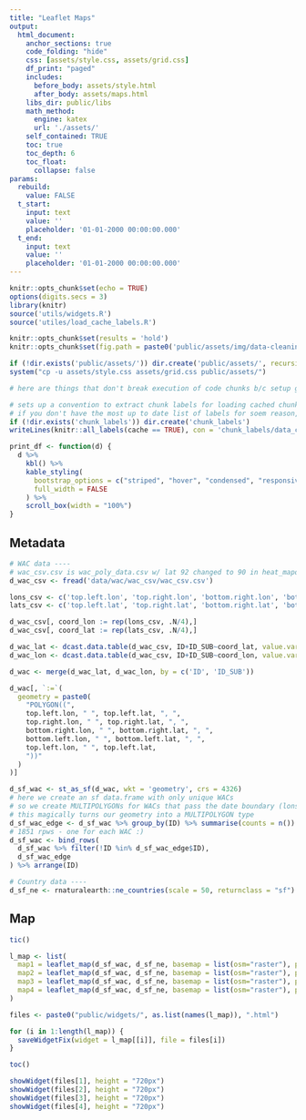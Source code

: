 ```yaml
---
title: "Leaflet Maps"
output:
  html_document:
    anchor_sections: true
    code_folding: "hide"
    css: [assets/style.css, assets/grid.css]
    df_print: "paged"
    includes:
      before_body: assets/style.html
      after_body: assets/maps.html
    libs_dir: public/libs
    math_method:
      engine: katex
      url: './assets/'
    self_contained: TRUE
    toc: true
    toc_depth: 6
    toc_float:
      collapse: false
params:
  rebuild:
    value: FALSE
  t_start:
    input: text
    value: ''
    placeholder: '01-01-2000 00:00:00.000'
  t_end:
    input: text
    value: ''
    placeholder: '01-01-2000 00:00:00.000'
---
```


```r
knitr::opts_chunk$set(echo = TRUE)
options(digits.secs = 3)
library(knitr)
source('utils/widgets.R')
source('utiles/load_cache_labels.R')

knitr::opts_chunk$set(results = 'hold')
knitr::opts_chunk$set(fig.path = paste0('public/assets/img/data-cleaning'))

if (!dir.exists('public/assets/')) dir.create('public/assets/', recursive = T)
system("cp -u assets/style.css assets/grid.css public/assets/")
```

```r
# here are things that don't break execution of code chunks b/c setup gets ran by default 

# sets up a convention to extract chunk labels for loading cached chunks outisde of rendering
# if you don't have the most up to date list of labels for soem reason, throw `stop()` below this line, then render
if (!dir.exists('chunk_labels')) dir.create('chunk_labels')
writeLines(knitr::all_labels(cache == TRUE), con = 'chunk_labels/data_cleaning.txt')
```

```r
print_df <- function(d) {
  d %>%
    kbl() %>%
    kable_styling(
      bootstrap_options = c("striped", "hover", "condensed", "responsive"),
      full_width = FALSE
    ) %>%
    scroll_box(width = "100%")
}
```

## Metadata

```r
# WAC data ----
# wac_csv.csv is wac_poly_data.csv w/ lat 92 changed to 90 in heat_mapdiff
d_wac_csv <- fread('data/wac/wac_csv/wac_csv.csv')

lons_csv <- c('top.left.lon', 'top.right.lon', 'bottom.right.lon', 'bottom.left.lon')
lats_csv <- c('top.left.lat', 'top.right.lat', 'bottom.right.lat', 'bottom.left.lat')

d_wac_csv[, coord_lon := rep(lons_csv, .N/4),]
d_wac_csv[, coord_lat := rep(lats_csv, .N/4),]

d_wac_lat <- dcast.data.table(d_wac_csv, ID+ID_SUB~coord_lat, value.var = "lat")
d_wac_lon <- dcast.data.table(d_wac_csv, ID+ID_SUB~coord_lon, value.var = "lon")

d_wac <- merge(d_wac_lat, d_wac_lon, by = c('ID', 'ID_SUB'))

d_wac[, `:=`(
  geometry = paste0(
    "POLYGON((",
    top.left.lon, " ", top.left.lat, ", ",
    top.right.lon, " ", top.right.lat, ", ",
    bottom.right.lon, " ", bottom.right.lat, ", ",
    bottom.left.lon, " ", bottom.left.lat, ", ",
    top.left.lon, " ", top.left.lat,
    "))"
  )
)]

d_sf_wac <- st_as_sf(d_wac, wkt = 'geometry', crs = 4326)
# here we create an sf data.frame with only unique WACs
# so we create MULTIPOLYGONs for WACs that pass the date boundary (lons crossing over 180)
# this magically turns our geometry into a MULTIPOLYGON type
d_sf_wac_edge <- d_sf_wac %>% group_by(ID) %>% summarise(counts = n()) %>% filter(counts > 1)
# 1851 rpws - one for each WAC :)
d_sf_wac <- bind_rows(
  d_sf_wac %>% filter(!ID %in% d_sf_wac_edge$ID),
  d_sf_wac_edge
) %>% arrange(ID)

# Country data ----
d_sf_ne <- rnaturalearth::ne_countries(scale = 50, returnclass = "sf")
```


## Map

```r
tic()

l_map <- list(
  map1 = leaflet_map(d_sf_wac, d_sf_ne, basemap = list(osm="raster"), pal_scale = "linear", pal_reverse = F),
  map2 = leaflet_map(d_sf_wac, d_sf_ne, basemap = list(osm="raster"), pal_scale = "linear", pal_reverse = F),
  map3 = leaflet_map(d_sf_wac, d_sf_ne, basemap = list(osm="raster"), pal_scale = "linear", pal_reverse = F),
  map4 = leaflet_map(d_sf_wac, d_sf_ne, basemap = list(osm="raster"), pal_scale = "linear", pal_reverse = F)
)

files <- paste0("public/widgets/", as.list(names(l_map)), ".html")

for (i in 1:length(l_map)) {
  saveWidgetFix(widget = l_map[[i]], file = files[i])
}

toc()
```

```r
showWidget(files[1], height = "720px")
showWidget(files[2], height = "720px")
showWidget(files[3], height = "720px")
showWidget(files[4], height = "720px")
```


